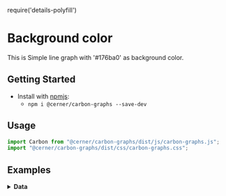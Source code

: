 require('details-polyfill')

# Background color

This is Simple line graph with '#176ba0' as background color.

## Getting Started

- Install with [npmjs](https://www.npmjs.com):
  - `npm i @cerner/carbon-graphs --save-dev`

## Usage
```js
import Carbon from "@cerner/carbon-graphs/dist/js/carbon-graphs.js";
import "@cerner/carbon-graphs/dist/css/carbon-graphs.css";
```

## Examples
<LineGraph />

<details>
<summary style={{fontSize: 24 }}>
<b>Data</b>
</summary>

### Graph Config object
<GraphConfig />

### Data object
<DataObject />
</details>
